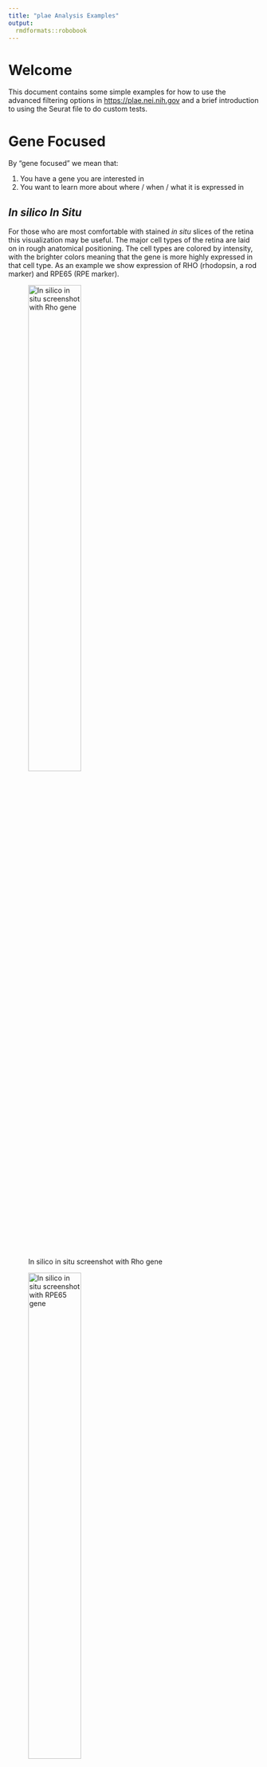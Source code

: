 ```yaml
---
title: "plae Analysis Examples"
output: 
  rmdformats::robobook
---
```

# Welcome

This document contains some simple examples for how to use the advanced filtering options in [https://plae.nei.nih.gov]() and a brief introduction to using the Seurat file to do custom tests. 

# Gene Focused

By "gene focused" we mean that:

1. You have a gene you are interested in
2. You want to learn more about where / when / what it is expressed in

## *In silico* *In Situ*

For those who are most comfortable with stained *in situ* slices of the retina this visualization may be useful. The major cell types of the retina are laid on in rough anatomical positioning. The cell types are colored by intensity, with the brighter colors meaning that the gene is more highly expressed in that cell type. As an example we show expression of RHO (rhodopsin, a rod marker) and RPE65 (RPE marker).

![In silico in situ screenshot with Rho gene](screenshots/rho_in_situ.png){width=50%}

![In silico in situ screenshot with RPE65 gene](screenshots/rpe65_in_situ.png){width=50%}


## UMAP - Table

If you are curious about a gene, then there are several ways you can learn about its retinal cell type expression patterning. We will use [ATOH7](https://www.sciencedirect.com/science/article/pii/S0012160612001418?via%3Dihub), a transcription factor that regulates retinal ganglion development as our example gene. 

The UMAP view is a two dimensional representation of the individual cells in the scEiaD. Cells that are closer together have more related gene expression profiles (and thus are likely to be similar cell types). 

Let's go the UMAP - Table viewer in plae:

Viz -> UMAP - Tables

![umap visualization with atoh7 gene](screenshots/atoh7_umap_navigation.png){width=75%}

Dark gray are cells which have no detectable ATOH7.

Yellow is the highest expression and dark purple is the lowest expression. 

![umap visualization with atoh7 with relaxed expression filtering](screenshots/atoh7_umap.png){width=75%}

## Show highest expressing cells

What if we want to see which cells have the highest expression? We can use the "Filter Gene Expression" slider to only show cells with expression above a log2(expression) value.

We see that the highest expressing cells are in the "center" before the branching happens.

![umap visualization with atoh7 with tightened expression filtering](screenshots/atoh7_umap_filtered.png){width=75%}

## Species Filtering

By default plae shows data for all organisms in the database (human, mouse, macaque). 

If we only want to see ATOH7 expression in human data, then that is very easy with the powerful "Scatter Filter Category" and "Gene Filter On" sections.

![umap visualization with atoh7 on only human data](screenshots/atoh7_umap_filtered_human_only.png){width=75%}

## Table Information

While the UMAP view is cool looking, it can't show you everything....what if we want to know what kind of cells are expressing ATOH7?

We can have quantified information on where ATOH7 is expressed by Cell Type (predicted) (this is our machine learned cell type labels) and organism.

![screenshot of atoh7 gene info table](screenshots/atoh7_table.png){width=75%}

We see that about 50% of the mouse and human neurogenic cell type express ATOH7. In raw counts that is 16,449 of 28,811 total mouse neurogenic cells. They have an average expression of 1.86. You can sort or filter the table based on queries. If you wanted to see ATOH7 expression in the RGCs this is trivial to do by typing in the box below.

![screenshot of atoh7 gene info table with filtering shown for cell type](screenshots/atoh7_table_search.png){width=75%}

This shows us that ATOH7 expression seems to be dropping in the maturing/mature RGCs (and is much lower in the macaque) relative to the neurogenic population. 

## Study filtering

As scEiaD is constructed from publicly available datasets, you can also filter the data to only show results from a specific paper. This may be useful if you using the results from that paper and want to check or confirm a finding. 

You can see information about the papers / studies in scEiaD by using the adjacent "Make Meta Table" section as follows:

![meta table study screenshot](screenshots/meta_table_studies.png){width=75%}

We see that the Clark et al. 2019 study did Smart-seq2 and 10X across many developmental time points in mouse. They study_accession ID is SRP158081. We can use this ID to look at ATOH7 expression only in this study in both the UMAP view and the table view

![umap visualization of atoh7 expression in Clark et al 2019 study](screenshots/atoh7_umap_clark_only.png){width=75%}

![table info for atoh7 only showing info from Clark et al](screenshots/atoh7_table_clark_only.png){width=75%}


# Expression Plot

As we have a huge number of studies and samples, we can use this (for single cell data) unusual view: a boxplot! We can see how ATOH7 expression changes across celltype *and* study.

## How do we get here?

![expression plot page screenshot](screenshots/atoh7_exp_navigation.png)

## Make a plot....that shows nothing?

We've entered ATOH7 as the gene to plot (1). We are faceting (splitting the plot into separate sub-plots) on Cell Type (predict) (2). We are coloring the data points by study_accession (each study's average gene expression across the Cell Type (predict) is plotted separately) (3). But we see ... nothing. Why?

![atoh7 expression plot intentional bad example screenshot](screenshots/atoh7_exp_bad_view.png)

That is because the Plot Height (400) is not high enough. The text is prioritized over the data, so they are hidden. As it is extremely difficult to "auto" pick the correct height, it was more straightforward to have the user pick it. Usually a value around 700 - 1200 will give a reasonable view.

## Useable plot
![atoh7 expression plot with sufficient plot height given](screenshots/atoh7_exp_view.png)

So yes, now we can see the data. 

## Some cones have ATOH7 expression?

So each point is an independent study. We see high ATOH7 expression in the neurogenic population, across many studies. But we also see one of studies with ATOH7 expression in cones. The legend shows which colors correspond to which study.

![screenshot of legend of expression plot](screenshots/atoh7_exp_legend.png)
One of the studies is a bright pink...probably SRP200599. We can confirm that by replotting the data with a filter that only shows study_accession SRP200599.

![](screenshots/atoh7_exp_SRP200599.png)

Yep, that is it. We can jump to the UMAP - Table view to pull up the metadata we have extracted about the study. 

![](screenshots/atoh7_table_SRP200599.png)

This is from [Buenaventura et al. ](https://pubmed.ncbi.nlm.nih.gov/31260032/) and is a study that enriched early mouse cones. Some [work](https://www.sciencedirect.com/science/article/pii/S1534580720303075?via%3Dihub) suggests that loss of ATOH7 inhibits cone specification. These cones may be "early" cones or late neurogenic cells that are developing into cones. 


# Cell Type Focused

If you want to get a sense about *what* is present in scEiaD, then there are several tools you can use. For our example, we will be starting with the rods.

## How many rods do we have?
These are published labels
![](screenshots/rods_table.png)

## How many rods do we have after the machine learning?
![](screenshots/rods_predict_table.png)

## How many rods (predicted) do we have across organism?
![](screenshots/rods_predict_org_table.png)

## How many rods (predicted) we we have across organism and study?
![](screenshots/rods_predict_org_study_table.png)

## What genes are differentially expressed in the Rods?

![](screenshots/rods_diff_test.png)

## And what does ROM1 expression look like in the UMAP?

![](screenshots/rods_rom1_umap.png)

Very high expression in the rods (and expressed in other cells too)

# Advanced Stuff - Analysis in R

We provide the full data as seurat (v3) or anndata (scanpy) objects you can download for boutique analysis. Here we demonstrate how you can use the Seurat object to run a quick custom diff test on a sub-population of neurogenic cells. The Seurat object is 25 GB in size and likely will cause serious memory issues on a generic laptop. 

```r
library(Seurat)
library(tidyverse)
library(SingleCellExperiment)
library(scran)
#system('wget -O ~/data/scEiaD/scEiaD_all_seurat_v3.Rdata https://hpc.nih.gov/~mcgaugheyd/scEiaD/2021_11_11/scEiaD_all_seurat_v3.Rdata)
# the -O renames the file and puts it in the ~/data/scEiaD directory
load('~/data/scEiaD_v3/scEiaD_all_seurat_v3.Rdata')
```

## ID neurogenic cells in different clusters
We see that the neurogenic cells are a small minority of these clusters. But perhaps still we can find some interesting differences between them. 
```r
scEiaD_droplet@meta.data %>% 
  group_by(cluster, CellType_predict) %>% 
  summarise(Count = n()) %>% 
  mutate(Perc = (Count / sum(Count)) * 100) %>% 
  filter(Perc > 5) %>% 
  filter(CellType_predict == 'Neurogenic Cell') %>% 
  arrange(-Perc)
```

The most common is cluster 46 and 47

## Compare cluster 46 - Neurogenic vs cluster 47 - Neurogenic
This will take a few minutes to run. This is why we cannot offer on-demand custom diff testing as it takes at least a few minutes to run and the whole app shuts down for *everyone* while it computes. 
```r
# Create new column with a pasted together cluster ID and a CellType
scEiaD_droplet <- AddMetaData(scEiaD_droplet, 
                              metadata = 
                                paste0(
                                  scEiaD_droplet@meta.data$cluster, 
                                  '_', 
                                  scEiaD_droplet@meta.data$CellType_predict
                                  ), 
                              col.name = 'clusterCT' )
# tell Seurat this new column is the default identity
Idents(scEiaD_droplet) <- scEiaD_droplet@meta.data$clusterCT
diff_test <- FindMarkers(scEiaD_droplet, ident.1 = '46_Neurogenic Cell', ident.2 = '47_Neurogenic Cell')
diff_test %>% arrange(p_val) %>% filter(abs(avg_log2FC) > 2) %>% head(5)
```

We see the top hit (by p value and log2FC > 2) is HMGB2 (ENSG00000164104), which is associated with a transition from quiescent to proliferative neurogenesis (https://pubmed.ncbi.nlm.nih.gov/28771884/). 


## ID RPE cells in different clusters
```r
scEiaD_droplet@meta.data %>% 
  group_by(cluster, CellType_predict) %>% 
  summarise(Count = n()) %>% 
  mutate(Perc = (Count / sum(Count)) * 100) %>% 
  filter(Perc > 5) %>% 
  filter(CellType_predict == 'RPE') %>% 
  arrange(-Perc)
```

## Compare macula cones vs peripheral cones
Let us now demonstrate how having a deeply collated set of data can be of value in asking more specific questions, like "how to macula/fova cones differ relative to peripheral cones."

First, we need to see whether this is even a tractable question.
```r
scEiaD_droplet@meta.data %>% 
  as_tibble() %>% 
  group_by(retina_region, organism, study_accession, CellType_predict) %>% 
  summarise(Count = n()) %>% 
  filter(CellType_predict %in% c("Cone")) %>% 
  filter(Count > 10, !is.na(retina_region))
```
```r
# Create new column with a pasted together cluster ID and a CellType
scEiaD_droplet <- AddMetaData(scEiaD_droplet, 
                              metadata = 
                                paste0(
                                  scEiaD_droplet@meta.data$retina_region, 
                                  '_', 
                                  scEiaD_droplet@meta.data$CellType_predict,
                                  '_',
                                  scEiaD_droplet@meta.data$organism
                                  ), 
                              col.name = 'regionCT' )

# filter down scEiaD
scEiaD_droplet__cone <- subset(scEiaD_droplet, idents = c('Macula_Cone_Homo sapiens','Peripheral_Cone_Homo sapiens'))

# create SCE object so we can use the scran test which balances covariates
sce <- as.SingleCellExperiment(scEiaD_droplet__cone)

# run test, blocking (covariate) for study accession
sce_diff_test <- findMarkers(sce,
                group = sce$regionCT,
                block = sce$study_accession,
                pval.type = 'all',
                test="wilcox")

# get human understandable gene name
symbols <- mapIds(org.Hs.eg.db, keys = row.names(diff_test), keytype = "ENSEMBL", column="SYMBOL")
sce_diff_test$`Peripheral_Cone_Homo sapiens` %>% as_tibble(rownames = 'name') %>% left_join(symbols %>% enframe()) %>% head(20)
```
One of the first non-ribosome or mitochondrial gene is vimentin, which has been previously identified as over-expressed in cultured and proliferating RPE (https://pubmed.ncbi.nlm.nih.gov/1700982/). The RPE in cluster 47 are iPSC-based. 

## Check RPE65, TTR, TYRP1 and Vimentin expression across the two RPE cluster (and RGC)
RPE65, TTR, and TYRP1 are markers for functional RPE and are high in both groups of RPE (and as a quick control, virtually all off in RGC). Vimentin is much higher in the iPSC RPE cluster (37).
```r
scEiaD_droplet__cone <- subset(scEiaD_droplet, idents = c('Macula_Cone_Homo sapiens','Peripheral_Cone_Homo sapiens'))
VlnPlot(scEiaD_droplet__RPE, features = c('ENSG00000116745', 'ENSG00000107165', 'ENSG00000118271', 'ENSG00000026025'))
```


